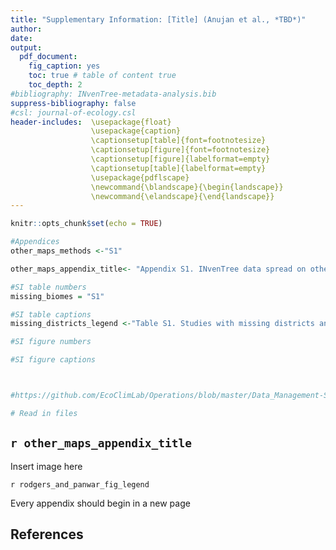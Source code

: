 ```yaml
---
title: "Supplementary Information: [Title] (Anujan et al., *TBD*)"
author: 
date: 
output: 
  pdf_document:
    fig_caption: yes
    toc: true # table of content true
    toc_depth: 2  
#bibliography: INvenTree-metadata-analysis.bib
suppress-bibliography: false
#csl: journal-of-ecology.csl
header-includes:  \usepackage{float}
                  \usepackage{caption}
                  \captionsetup[table]{font=footnotesize}
                  \captionsetup[figure]{font=footnotesize}
                  \captionsetup[figure]{labelformat=empty}
                  \captionsetup[table]{labelformat=empty}
                  \usepackage{pdflscape}
                  \newcommand{\blandscape}{\begin{landscape}}
                  \newcommand{\elandscape}{\end{landscape}}
---
```


```r
knitr::opts_chunk$set(echo = TRUE)

#Appendices
other_maps_methods <-"S1"

other_maps_appendix_title<- "Appendix S1. INvenTree data spread on other base layers"

#SI table numbers
missing_biomes = "S1"

#SI table captions
missing_districts_legend <-"Table S1. Studies with missing districts and manually assigned districts."

#SI figure numbers

#SI figure captions



#https://github.com/EcoClimLab/Operations/blob/master/Data_Management-Scientific_Workflow/manuscript_prep_with_Rmd.md
```

```r
# Read in files

```
\newpage

## `r other_maps_appendix_title`

Insert image here

`r rodgers_and_panwar_fig_legend`

Every appendix should begin in a new page

\newpage
## References
